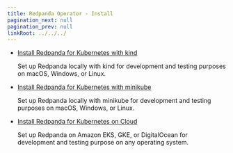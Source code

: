```yaml
---
title: Redpanda Operator - Install
pagination_next: null
pagination_prev: null
linkRoot: ../../../
---
```


<head>
    <meta name="title" content="Redpanda Operator - Install"/>
    <meta name="description" content="Install Redpanda for Kubernetes on kind, minikube, or Cloud."/>
</head>


<DeprecationNote frontmatter={frontMatter}/>

- [Install Redpanda for Kubernetes with kind](../../redpanda-operator/kubernetes-qs-local-access)

   Set up Redpanda locally with kind for development and testing purposes on macOS, Windows, or Linux. 

- [Install Redpanda for Kubernetes with minikube](../../redpanda-operator/kubernetes-qs-minikube)

   Set up Redpanda locally with minikube for development and testing purposes on macOS, Windows, or Linux. 

- [Install Redpanda for Kubernetes on Cloud](../../redpanda-operator/kubernetes-qs-cloud)

   Set up Redpanda on Amazon EKS, GKE, or DigitalOcean for development and testing purpose on any operating system.



